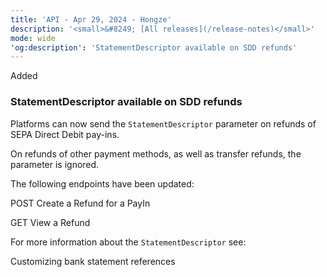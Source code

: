 ```yaml
---
title: 'API - Apr 29, 2024 - Hongze'  
description: '<small>&#8249; [All releases](/release-notes)</small>'  
mode: wide  
'og:description': 'StatementDescriptor available on SDD refunds'  
---
```

  
  <div class="pill pill-green rn-pill">Added</div> 
  
### StatementDescriptor available on SDD refunds  

Platforms can now send the `StatementDescriptor` parameter on refunds of SEPA Direct Debit pay-ins.  

On refunds of other payment methods, as well as transfer refunds, the parameter is ignored.   

The following endpoints have been updated:   

<Card title="Endpoints" href="/api-reference/refunds/create-refund-payin">POST Create a Refund for a PayIn</Card>  

<Card title="Endpoints" href="/api-reference/refunds/view-refund">GET View a Refund</Card>  

For more information about the `StatementDescriptor` see:   

<Card title="Guide" href="/bank-statements">Customizing bank statement references</Card>
